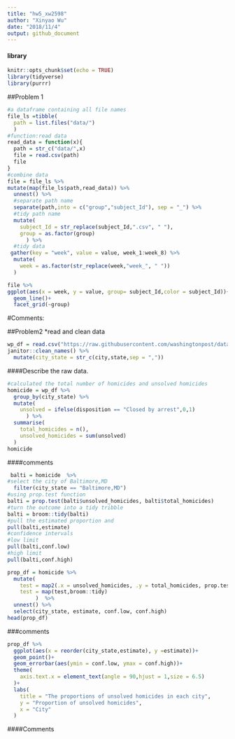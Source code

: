 ```yaml
---
title: "hw5_xw2598"
author: "Xinyao Wu"
date: "2018/11/4"
output: github_document
---
```

#### library
```r
knitr::opts_chunk$set(echo = TRUE)
library(tidyverse)
library(purrr)
```

##Problem 1
```r
#a dataframe containing all file names
file_ls =tibble(
  path = list.files("data/")
  )
#function:read data
read_data = function(x){
  path = str_c("data/",x)
  file = read.csv(path)
  file
}
#combine data
file = file_ls %>% 
mutate(map(file_ls$path,read_data)) %>% 
  unnest() %>% 
  #separate path name 
  separate(path,into = c("group","subject_Id"), sep = "_") %>% 
  #tidy path name
  mutate(
    subject_Id = str_replace(subject_Id,".csv", " "),
    group = as.factor(group)
      ) %>% 
  #tidy data
 gather(key = "week", value = value, week_1:week_8) %>% 
  mutate(
    week = as.factor(str_replace(week,"week_", " "))
  ) 
```

```r
file %>% 
ggplot(aes(x = week, y = value, group= subject_Id,color = subject_Id))+
  geom_line()+
  facet_grid(~group)

```
#Comments:




##Problem2
*read and clean data
```r
wp_df = read.csv("https://raw.githubusercontent.com/washingtonpost/data-homicides/master/homicide-data.csv") %>% 
janitor::clean_names() %>% 
  mutate(city_state = str_c(city,state,sep = ","))
```
####Describe the raw data.


```r
#calculated the total number of homicides and unsolved homicides
homicide = wp_df %>% 
  group_by(city_state) %>% 
  mutate(
    unsolved = ifelse(disposition == "Closed by arrest",0,1)
      ) %>% 
  summarise(
    total_homicides = n(),
    unsolved_homicides = sum(unsolved)
  ) 
homicide
```
####comments


```r
 balti = homicide  %>% 
#select the city of Baltimore,MD
  filter(city_state == "Baltimore,MD") 
#using prop.test function 
balti = prop.test(balti$unsolved_homicides, balti$total_homicides) 
#turn the outcome into a tidy tribble
balti = broom::tidy(balti)  
#pull the estimated proportion and
pull(balti,estimate)
#confidence intervals
#low limit
pull(balti,conf.low)
#high limit
pull(balti,conf.high)
```

```r
prop_df = homicide %>% 
  mutate(
    test = map2(.x = unsolved_homicides, .y = total_homicides, prop.test),
    test = map(test,broom::tidy)
         )  %>% 
  unnest() %>% 
  select(city_state, estimate, conf.low, conf.high) 
head(prop_df)
```
###comments

```r
prop_df %>% 
  ggplot(aes(x = reorder(city_state,estimate), y =estimate))+
  geom_point()+
  geom_errorbar(aes(ymin = conf.low, ymax = conf.high))+
  theme(
    axis.text.x = element_text(angle = 90,hjust = 1,size = 6.5)
  )+
  labs(
    title = "The proportions of unsolved homicides in each city",
    y = "Proportion of unsolved homicides",
    x = "City"
  )
```

####Comments




























